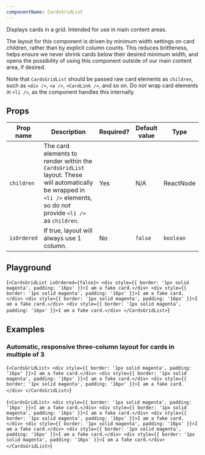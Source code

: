 ```yaml
---
componentName: CardsGridList
---
```


Displays cards in a grid. Intended for use in main content areas.

The layout for this component is driven by minimum width settings on card children, rather than by explicit column counts. This reduces brittleness, helps ensure we never shrink cards below their desired minimum width, and opens the possibility of using this component outside of our main content area, if desired.

Note that `CardsGridList` should be passed raw card elements as `children`, such as `<div />`, `<a />`, `<CardLink />`, and so on. Do _not_ wrap card elements in `<li />`, as the component handles this internally.

## Props

| Prop name   | Description                                                                                                                                                          | Required? | Default value | Type      |
| ----------- | -------------------------------------------------------------------------------------------------------------------------------------------------------------------- | --------- | ------------- | --------- |
| `children`  | The card elements to render within the `CardsGridList` layout. These will automatically be wrapped in `<li />` elements, so do _not_ provide `<li />` as `children`. | Yes       | N/A           | ReactNode |
| `isOrdered` | If true, layout will always use 1 column.                                                                                                                            | No        | `false`       | `boolean` |

## Playground

<LiveComponent>{`
<CardsGridList isOrdered={false}>
	<div style={{ border: '1px solid magenta', padding: '16px' }}>I am a fake card.</div>
	<div style={{ border: '1px solid magenta', padding: '16px' }}>I am a fake card.</div>
	<div style={{ border: '1px solid magenta', padding: '16px' }}>I am a fake card.</div>
	<div style={{ border: '1px solid magenta', padding: '16px' }}>I am a fake card.</div>
</CardsGridList>
`}</LiveComponent>

## Examples

### Automatic, responsive three-column layout for cards in multiple of 3

<LiveComponent>{`
<CardsGridList>
	<div style={{ border: '1px solid magenta', padding: '16px' }}>I am a fake card.</div>
	<div style={{ border: '1px solid magenta', padding: '16px' }}>I am a fake card.</div>
	<div style={{ border: '1px solid magenta', padding: '16px' }}>I am a fake card.</div>
</CardsGridList>
`}</LiveComponent>

<LiveComponent>{`
<CardsGridList>
	<div style={{ border: '1px solid magenta', padding: '16px' }}>I am a fake card.</div>
	<div style={{ border: '1px solid magenta', padding: '16px' }}>I am a fake card.</div>
	<div style={{ border: '1px solid magenta', padding: '16px' }}>I am a fake card.</div>
	<div style={{ border: '1px solid magenta', padding: '16px' }}>I am a fake card.</div>
	<div style={{ border: '1px solid magenta', padding: '16px' }}>I am a fake card.</div>
	<div style={{ border: '1px solid magenta', padding: '16px' }}>I am a fake card.</div>
</CardsGridList>
`}</LiveComponent>
